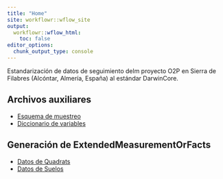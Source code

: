 ```yaml
---
title: "Home"
site: workflowr::wflow_site
output:
  workflowr::wflow_html:
    toc: false
editor_options:
  chunk_output_type: console
---
```


Estandarización de datos de seguimiento delm proyecto O2P en Sierra de Filabres (Alcóntar, Almería, España) al estándar DarwinCore. 

## Archivos auxiliares 
- [Esquema de muestreo]() 
- [Diccionario de variables](dicc_variables.html)

## Generación de ExtendedMeasurementOrFacts
- [Datos de Quadrats](prepara_dwc_o2p_quadrats.html)
- [Datos de Suelos](prepara_dwc_o2p_suelo.html)

